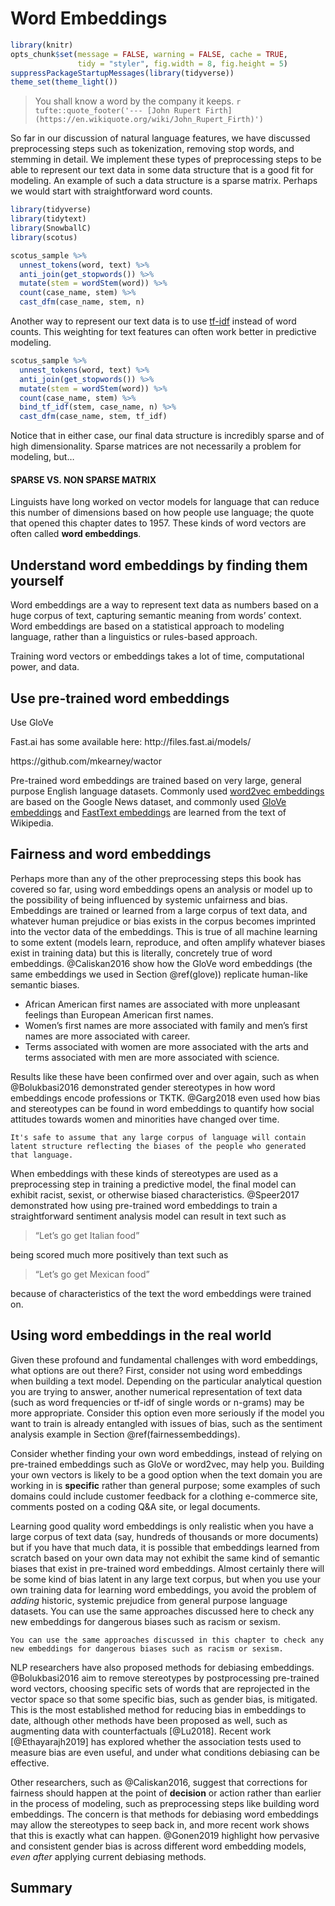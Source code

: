 # Word Embeddings {#embeddings}

```r
library(knitr)
opts_chunk$set(message = FALSE, warning = FALSE, cache = TRUE, 
               tidy = "styler", fig.width = 8, fig.height = 5)
suppressPackageStartupMessages(library(tidyverse))
theme_set(theme_light())
``` 

> You shall know a word by the company it keeps.
> `r tufte::quote_footer('--- [John Rupert Firth](https://en.wikiquote.org/wiki/John_Rupert_Firth)')`

So far in our discussion of natural language features, we have discussed preprocessing steps such as tokenization, removing stop words, and stemming in detail. We implement these types of preprocessing steps to be able to represent our text data in some data structure that is a good fit for modeling. An example of such a data structure is a sparse matrix. Perhaps we would start with straightforward word counts.

```r
library(tidyverse)
library(tidytext)
library(SnowballC)
library(scotus)

scotus_sample %>% 
  unnest_tokens(word, text) %>%  
  anti_join(get_stopwords()) %>%  
  mutate(stem = wordStem(word)) %>% 
  count(case_name, stem) %>%  
  cast_dfm(case_name, stem, n)
```

Another way to represent our text data is to use [tf-idf](https://www.tidytextmining.com/tfidf.html) instead of word counts. This weighting for text features can often work better in predictive modeling.

```r
scotus_sample %>% 
  unnest_tokens(word, text) %>% 
  anti_join(get_stopwords()) %>%  
  mutate(stem = wordStem(word)) %>% 
  count(case_name, stem) %>%  
  bind_tf_idf(stem, case_name, n) %>% 
  cast_dfm(case_name, stem, tf_idf)
```

Notice that in either case, our final data structure is incredibly sparse and of high dimensionality. Sparse matrices are not necessarily a problem for modeling, but... 

#### SPARSE VS. NON SPARSE MATRIX

Linguists have long worked on vector models for language that can reduce this number of dimensions based on how people use language; the quote that opened this chapter dates to 1957. These kinds of word vectors are often called **word embeddings**.

## Understand word embeddings by finding them yourself

Word embeddings are a way to represent text data as numbers based on a huge corpus of text, capturing semantic meaning from words' context. Word embeddings are based on a statistical approach to modeling language, rather than a linguistics or rules-based approach.


Training word vectors or embeddings takes a lot of time, computational power, and data. 

## Use pre-trained word embeddings {#glove}

Use GloVe

Fast.ai has some available here:
http://files.fast.ai/models/

https://github.com/mkearney/wactor

Pre-trained word embeddings are trained based on very large, general purpose English language datasets. Commonly used [word2vec embeddings](https://code.google.com/archive/p/word2vec/) are based on the Google News dataset, and commonly used [GloVe embeddings](https://nlp.stanford.edu/projects/glove/) and [FastText embeddings](https://fasttext.cc/docs/en/english-vectors.html) are learned from the text of Wikipedia.

## Fairness and word embeddings {#fairnessembeddings}

Perhaps more than any of the other preprocessing steps this book has covered so far, using word embeddings opens an analysis or model up to the possibility of being influenced by systemic unfairness and bias. Embeddings are trained or learned from a large corpus of text data, and whatever human prejudice or bias exists in the corpus becomes imprinted into the vector data of the embeddings. This is true of all machine learning to some extent (models learn, reproduce, and often amplify whatever biases exist in training data) but this is literally, concretely true of word embeddings. @Caliskan2016 show how the GloVe word embeddings (the same embeddings we used in Section \@ref(glove)) replicate human-like semantic biases.

- African American first names are associated with more unpleasant feelings than European American first names.
- Women's first names are more associated with family and men's first names are more associated with career.
- Terms associated with women are more associated with the arts and terms associated with men are more associated with science.

Results like these have been confirmed over and over again, such as when @Bolukbasi2016 demonstrated gender stereotypes in how word embeddings encode professions or TKTK. @Garg2018 even used how bias and stereotypes can be found in word embeddings to quantify how social attitudes towards women and minorities have changed over time. 

```block
It's safe to assume that any large corpus of language will contain latent structure reflecting the biases of the people who generated that language.
```

When embeddings with these kinds of stereotypes are used as a preprocessing step in training a predictive model, the final model can exhibit racist, sexist, or otherwise biased characteristics. @Speer2017 demonstrated how using pre-trained word embeddings to train a straightforward sentiment analysis model can result in text such as 

> "Let's go get Italian food"

being scored much more positively than text such as

> "Let's go get Mexican food"

because of characteristics of the text the word embeddings were trained on.

## Using word embeddings in the real world

Given these profound and fundamental challenges with word embeddings, what options are out there? First, consider not using word embeddings when building a text model. Depending on the particular analytical question you are trying to answer, another numerical representation of text data (such as word frequencies or tf-idf of single words or n-grams) may be more appropriate. Consider this option even more seriously if the model you want to train is already entangled with issues of bias, such as the sentiment analysis example in Section \@ref(fairnessembeddings).

Consider whether finding your own word embeddings, instead of relying on pre-trained embeddings such as GloVe or word2vec, may help you. Building your own vectors is likely to be a good option when the text domain you are working in is **specific** rather than general purpose; some examples of such domains could include customer feedback for a clothing e-commerce site, comments posted on a coding Q&A site, or legal documents. 

Learning good quality word embeddings is only realistic when you have a large corpus of text data (say, hundreds of thousands or more documents) but if you have that much data, it is possible that embeddings learned from scratch based on your own data may not exhibit the same kind of semantic biases that exist in pre-trained word embeddings. Almost certainly there will be some kind of bias latent in any large text corpus, but when you use your own training data for learning word embeddings, you avoid the problem of *adding* historic, systemic prejudice from general purpose language datasets. You can use the same approaches discussed here to check any new embeddings for dangerous biases such as racism or sexism.

```block
You can use the same approaches discussed in this chapter to check any new embeddings for dangerous biases such as racism or sexism.
```

NLP researchers have also proposed methods for debiasing embeddings. @Bolukbasi2016 aim to remove stereotypes by postprocessing pre-trained word vectors, choosing specific sets of words that are reprojected in the vector space so that some specific bias, such as gender bias, is mitigated. This is the most established method for reducing bias in embeddings to date, although other methods have been proposed as well, such as augmenting data with counterfactuals [@Lu2018]. Recent work [@Ethayarajh2019] has explored whether the association tests used to measure bias are even useful, and under what conditions debiasing can be effective.

Other researchers, such as @Caliskan2016, suggest that corrections for fairness should happen at the point of **decision** or action rather than earlier in the process of modeling, such as preprocessing steps like building word embeddings. The concern is that methods for debiasing word embeddings may allow the stereotypes to seep back in, and more recent work shows that this is exactly what can happen. @Gonen2019 highlight how pervasive and consistent gender bias is across different word embedding models, *even after* applying current debiasing methods.

## Summary


